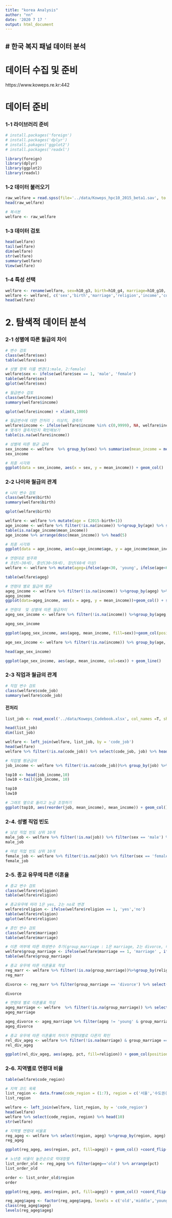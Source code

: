 ```yaml
---
title: "korea Analysis"
author: "nn"
date: '2020 7 17 '
output: html_document
---
```


# 한국 복지 패널 데이터 분석
---
# 데이터 수집 및 준비
https://www.koweps.re.kr:442

# 데이터 준비
### 1-1 라이브러리 준비
```r
# install.packages('foreign')
# install.packages('dplyr')
# install.pakages('ggplot2')
# install.packages('readxl')

library(foreign)
library(dplyr)
library(ggplot2)
library(readxl)
```

### 1-2 데이터 불러오기
```r
raw_welfare = read.spss(file='../data/Koweps_hpc10_2015_beta1.sav', to.data.frame = T)
head(raw_welfare)

# 복사본
welfare <- raw_welfare
```
### 1-3 데이터 검토
```r
head(welfare)
tail(welfare)
dim(welfare)
str(welfare)
summary(welfare)
View(welfare)
```

### 1-4 특성 선택
```r
welfare <- rename(welfare, sex=h10_g3, birth=h10_g4, marriage=h10_g10, religion=h10_g11, income=p1002_8aq1, code_job=h10_eco9, code_region=h10_reg7)
welfare <- welfare[, c('sex','birth','marriage','religion','income','code_job','code_region')]
head(welfare)

```

# 2. 탐색적 데이터 분석

### 2-1 성별에 따른 월급의 차이
```r
# 변수 검토
class(welfare$sex)
table(welfare$sex)

# 성별 항목 이름 변경(1:male, 2:female)
welfare$sex <- ifelse(welfare$sex == 1, 'male', 'female')
table(welfare$sex)
qplot(welfare$sex)
```
```r
# 월급변수 검토
class(welfare$income)
summary(welfare$income)

qplot(welfare$income) + xlim(0,1000)
```
```r
# 월급변수에 대한 전처리 ; 이상치, 결측치
welfare$income <- ifelse(welfare$income %in% c(0,9999), NA, welfare$income)
# 몇개가 결측치인지 확인해보기
table(is.na(welfare$income))
```
```r
# 성별에 따른 평균 급여
sex_income <- welfare  %>% group_by(sex) %>% summarise(mean_income = mean(income,na.rm=T))
sex_income
```
```r
# 최종 시각화
ggplot(data = sex_income, aes(x = sex, y = mean_income)) + geom_col()
```

### 2-2 나이와 월급의 관계
```r
# 나이 변수 검토
class(welfare$birth)
summary(welfare$birth)

qplot(welfare$birth)
```


```r
welfare <- welfare %>% mutate(age = (2015-birth+1))
age_income <- welfare %>% filter(!is.na(income)) %>%group_by(age) %>% summarise(mean_income = mean(income))
table(is.na(age_income$mean_income))
age_income %>% arrange(desc(mean_income)) %>% head(5)
```


```r
# 최종 시각화
ggplot(data = age_income, aes(x=age_income$age, y = age_income$mean_income)) + geom_line()
```
```r
# 연령대로 범주화
# 초년(~30세), 중년(30~59세), 장년(60세 이상)
welfare <- welfare %>% mutate(ageg=ifelse(age<30, 'young', ifelse(age<60, 'middle', 'old')))

table(welfare$ageg)

```
```r
# 연령대 별로 월급여 평균
ageg_income <- welfare %>% filter(!is.na(income)) %>%group_by(ageg) %>% summarise(mean_income = mean(income))
ageg_income
ggplot(data=ageg_income, aes(x = ageg, y = mean_income))+geom_col() + scale_x_discrete(limits=c('young','middle', 'old'))

```
```r
# 연령대  및 성별에 따른 월급차이
ageg_sex_income <- welfare %>% filter(!is.na(income)) %>%group_by(ageg, sex) %>% summarise(mean_income = mean(income))

ageg_sex_income
```
```r
ggplot(ageg_sex_income, aes(ageg, mean_income, fill=sex))+geom_col(position="dodge") + scale_x_discrete(limits=c('young','middle', 'old'))

```
```r
age_sex_income <- welfare %>% filter(!is.na(income)) %>% group_by(age, sex) %>% summarise(mean_income = mean(income))

head(age_sex_income)

ggplot(age_sex_income, aes(age, mean_income, col=sex)) + geom_line()

```
### 2-3 직업과 월급의 관계
```r
# 직업 변수 검토
class(welfare$code_job)
summary(welfare$code_job)
```
#### 전처리
```r
list_job <- read_excel('../data/Koweps_Codebook.xlsx', col_names =T, sheet=2)

head(list_job)
dim(list_job)
```
```r
welfare <- left_join(welfare, list_job, by = 'code_job')
head(welfare)
welfare %>% filter(!is.na(code_job)) %>% select(code_job, job) %>% head(10)
```

```r
# 직업별 평균급여
job_income <- welfare %>% filter(!is.na(code_job))%>% group_by(job) %>% summarise(mean_income = mean(income, na.rm = T)) %>% arrange(desc(mean_income))

top10 <- head(job_income,10)
low10 <-tail(job_income, 10)

top10
low10
```

```r
# 그래프 옆으로 돌리고 눈금 조정하기
ggplot(top10, aes(reorder(job, mean_income), mean_income)) + geom_col() + coord_flip() + ylim(0,850)
```

### 2-4. 성별 직업 빈도
```r
# 남성 직업 빈도 상위 10개
male_job <- welfare %>% filter(!is.na(job)) %>% filter(sex == 'male') %>% select(sex, job) %>% group_by(job) %>% summarise(num = n()) %>% arrange(desc(num)) %>% head(10)
male_job
```

```r
# 여성 직업 빈도 상위 10개
female_job <- welfare %>% filter(!is.na(job)) %>% filter(sex == 'female') %>% select(sex, job) %>% group_by(job) %>% summarise(num = n()) %>% arrange(desc(num)) %>% head(10)
female_job
```

### 2-5. 종교 유무에 따른 이혼율
```r
# 종교 변수 검토
class(welfare$religion)
table(welfare$religion)
```
```r
# 종교유무에 따라 1은 yes, 2는 no로 변경
welfare$religion <- ifelse(welfare$religion == 1, 'yes','no')
table(welfare$religion)
qplot(welfare$religion)
```

```r
# 혼인 변수 검토
class(welfare$marriage)
table(welfare$marriage)
```
```r
# 이혼 여부에 따른 파생변수 추가(group_marriage : 1은 marriage, 2는 divorce, 나머지는 NA로)
welfare$group_marriage <- ifelse(welfare$marriage == 1, 'marriage' , ifelse(welfare$marriage == 3, 'divorce', NA))
table(welfare$group_marriage)
```
```r
# 종교 유무에 따른 이혼율표 작성
reg_marr <- welfare %>% filter(!is.na(group_marriage))%>%group_by(religion, group_marriage) %>% select(religion, group_marriage) %>% summarise(n=n()) %>% mutate(tot_group = sum(n)) %>% mutate(pct = round(n/tot_group *100,1))
reg_marr
```
```r
divorce <- reg_marr %>% filter(group_marriage == 'divorce') %>% select(religion, pct)

divorce
```
```r
# 연령대 별로 이혼률표 작성
ageg_marriage <- welfare  %>% filter(!is.na(group_marriage)) %>% select(ageg, group_marriage) %>% group_by(ageg, group_marriage) %>% summarise(n = n()) %>% mutate(tot_group = sum(n)) %>% mutate(pct = round(n/tot_group*100,1))
ageg_marriage
```
```r
ageg_divorce <- ageg_marriage %>% filter(ageg != 'young' & group_marriage == 'divorce') %>% select('ageg', 'pct')
ageg_divorce
```

```r
# 종교 유무에 따른 이혼률의 차이가 연령대별로 다른지 확인
rel_div_ageg <- welfare %>% filter(!is.na(marriage) & group_marriage == 'divorce' & ageg != 'young') %>% select(ageg, religion, marriage) %>% group_by(ageg, religion) %>% summarise(n= n()) %>% mutate(tot_group = sum(n)) %>% mutate(pct = round(n/tot_group*100,1))
rel_div_ageg
```

```r
ggplot(rel_div_ageg, aes(ageg, pct, fill=religion)) + geom_col(position = 'dodge')
```


### 2-6. 지역별로 연령대 비율
```r
table(welfare$code_region)
```
```r
# 지역 코드 목록
list_region <- data.frame(code_region = (1:7), region = c('서울','수도권(인천/경기)','부산/경남/울산','대구/경북','대전/충남','강원/충북','광주/전남/전북/제주도'))
list_region
```
```r
welfare <- left_join(welfare, list_region, by = 'code_region')
head(welfare)
welfare %>% select(code_region, region) %>% head(10)
str(welfare)
```
```r
# 지역별 연령대 비율표
reg_ageg <- welfare %>% select(region, ageg) %>%group_by(region, ageg) %>% summarise(n=n()) %>% mutate(tot = sum(n)) %>% mutate(pct = round(n/tot*100, 2))
reg_ageg
```

```r
ggplot(reg_ageg, aes(region, pct, fill=ageg)) + geom_col() +coord_flip()
```
```r
# 노년층 비율이 높은순으로 막대정렬
list_order_old <- reg_ageg %>% filter(ageg=='old') %>% arrange(pct)
list_order_old
```
```r
order <- list_order_old$region
order
```
```r
ggplot(reg_ageg, aes(region, pct, fill=ageg)) + geom_col() +coord_flip() + scale_x_discrete(limits = order)

```
```r
reg_ageg$ageg <- factor(reg_ageg$ageg, levels = c('old','middle','young'))
class(reg_ageg$ageg)
levels(reg_ageg$ageg)
```

